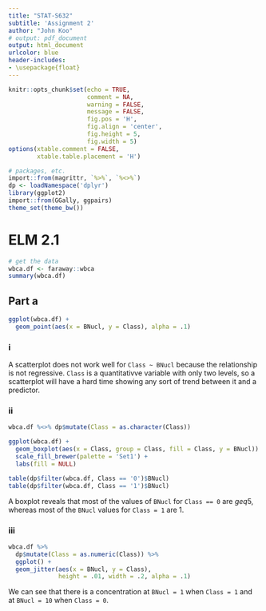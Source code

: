 ```yaml
---
title: "STAT-S632"
subtitle: 'Assignment 2'
author: "John Koo"
# output: pdf_document
output: html_document
urlcolor: blue
header-includes:
- \usepackage{float}
---
```


```r
knitr::opts_chunk$set(echo = TRUE, 
                      comment = NA, 
                      warning = FALSE, 
                      message = FALSE, 
                      fig.pos = 'H', 
                      fig.align = 'center', 
                      fig.height = 5, 
                      fig.width = 5)
options(xtable.comment = FALSE, 
        xtable.table.placement = 'H')
```

```r
# packages, etc.
import::from(magrittr, `%>%`, `%<>%`)
dp <- loadNamespace('dplyr')
library(ggplot2)
import::from(GGally, ggpairs)
theme_set(theme_bw())
```

# ELM 2.1

```r
# get the data
wbca.df <- faraway::wbca
summary(wbca.df)
```

## Part a

```r
ggplot(wbca.df) + 
  geom_point(aes(x = BNucl, y = Class), alpha = .1)
```

### i

A scatterplot does not work well for `Class ~ BNucl` because the relationship 
is not regressive. `Class` is a quantitativve variable with only two levels, 
so a scatterplot will have a hard time showing any sort of trend between 
it and a predictor.

### ii

```r
wbca.df %<>% dp$mutate(Class = as.character(Class))

ggplot(wbca.df) + 
  geom_boxplot(aes(x = Class, group = Class, fill = Class, y = BNucl)) + 
  scale_fill_brewer(palette = 'Set1') + 
  labs(fill = NULL)

table(dp$filter(wbca.df, Class == '0')$BNucl)
table(dp$filter(wbca.df, Class == '1')$BNucl)
```

A boxplot reveals that most of the values of `BNucl` for `Class == 0` are 
$geq 5$, whereas most of the `BNucl` values for `Class = 1` are 1. 

### iii

```r
wbca.df %>% 
  dp$mutate(Class = as.numeric(Class)) %>% 
  ggplot() + 
  geom_jitter(aes(x = BNucl, y = Class), 
              height = .01, width = .2, alpha = .1)
```

We can see that there is a concentration at `BNucl = 1` when `Class = 1` and 
at `BNucl = 10` when `Class = 0`.